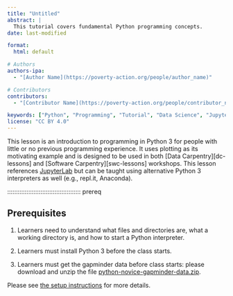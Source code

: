 ```yaml
---
title: "Untitled"
abstract: |
  This tutorial covers fundamental Python programming concepts.
date: last-modified

format:
  html: default

# Authors
authors-ipa:
  - "[Author Name](https://poverty-action.org/people/author_name)"

# Contributors
contributors:
  - "[Contributor Name](https://poverty-action.org/people/contributor_name)"

keywords: ["Python", "Programming", "Tutorial", "Data Science", "Jupyter"]
license: "CC BY 4.0"
---
```


This lesson is an introduction to programming in Python 3 for people with little or no previous
programming experience. It uses plotting as its motivating example and is designed to be used in
both [Data Carpentry][dc-lessons] and [Software Carpentry][swc-lessons] workshops.
This lesson references [JupyterLab][jupyterlab] but can be taught using alternative Python 3 interpreters
as well (e.g., repl.it, Anaconda).

::::::::::::::::::::::::::::::::::::::::::  prereq

## Prerequisites

1. Learners need to understand what files and directories are,
  what a working directory is,
  and how to start a Python interpreter.

2. Learners must install Python 3 before the class starts.

3. Learners must get the gapminder data before class starts:
  please download and unzip the file
  [python-novice-gapminder-data.zip](episodes/files/python-novice-gapminder-data.zip).

Please see [the setup instructions](learners/setup.md)
for more details.

[jupyterlab]: https://jupyterlab.readthedocs.io/en/stable/
